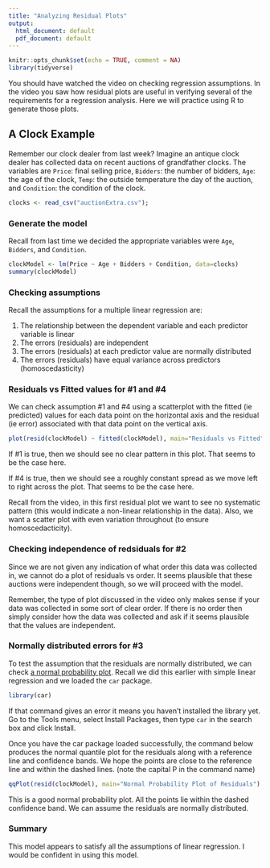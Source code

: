 ```yaml
---
title: "Analyzing Residual Plots"
output:
  html_document: default
  pdf_document: default
---
```


```r
knitr::opts_chunk$set(echo = TRUE, comment = NA)
library(tidyverse)
```

You should have watched the video on checking regression assumptions. In the video you saw how residual plots are useful in verifying several of the requirements for a regression analysis. Here we will practice using R to generate those plots.

## A Clock Example
Remember our clock dealer from last week? Imagine an antique clock dealer has collected data on recent auctions of grandfather clocks. The variables are `Price`: final selling price, `Bidders`: the number of bidders, `Age`: the age of the clock, `Temp`: the outside temperature the day of the auction, and `Condition`: the condition of the clock.

```r
clocks <- read_csv("auctionExtra.csv");
```

### Generate the model
Recall from last time we decided the appropriate variables were `Age`, `Bidders`, and `Condition`.

```r
clockModel <- lm(Price ~ Age + Bidders + Condition, data=clocks)
summary(clockModel)
```


### Checking assumptions
Recall the assumptions for a multiple linear regression are:

1. The relationship between the dependent variable and each predictor variable is linear
2. The errors (residuals) are independent
3. The errors (residuals) at each predictor value are normally distributed
4. The errors (residuals) have equal variance across predictors (homoscedasticity)

### Residuals vs Fitted values for #1 and #4
We can check assumption #1 and #4 using a scatterplot with the fitted (ie predicted) values for each data point on the horizontal axis and the residual (ie error) associated with that data point on the vertical axis.

```r
plot(resid(clockModel) ~ fitted(clockModel), main="Residuals vs Fitted")
```

If #1 is true, then we should see no clear pattern in this plot.  That seems to be the case here.

If #4 is true, then we should see a roughly constant spread as we move left to right across the plot. That seems to be the case here.

Recall from the video, in this first residual plot we want to see no systematic pattern (this would indicate a non-linear relationship in the data). Also, we want a scatter plot with even variation throughout (to ensure homoscedacticity).



### Checking independence of redsiduals for #2
Since we are not given any indication of what order this data was collected in, we cannot do a plot of residuals vs order. It seems plausible that these auctions were independent though, so we will proceed with the model.

Remember, the type of plot discussed in the video only makes sense if your data was collected in some sort of clear order.  If there is no order then simply consider how the data was collected and ask if it seems plausible that the values are independent.


### Normally distributed errors for #3
To test the assumption that the residuals are normally distributed, we can check [a normal probability plot](https://newonlinecourses.science.psu.edu/stat501/node/281/). Recall we did this earlier with simple linear regression and we loaded the `car` package. 

```r
library(car)
```

If that command gives an error it means you haven't installed the library yet. Go to the Tools menu, select Install Packages, then type `car` in the search box and click Install.

Once you have the car package loaded successfully, the command below produces the normal quantile plot for the residuals along with a reference line and confidence bands.  We hope the points are close to the reference line and within the dashed lines. (note the capital P in the command name)
```r
qqPlot(resid(clockModel), main="Normal Probability Plot of Residuals")
```

This is a good normal probability plot. All the points lie within the dashed confidence band. We can assume the residuals are  normally distributed.

### Summary
This model appears to satisfy all the assumptions of linear regression. I would be confident in using this model.




